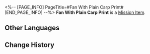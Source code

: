 <%-- [PAGE_INFO]
PageTitle=#Fan With Plain Carp Print#
[END_PAGE_INFO] --%>
{{Item Infobox
|id          = 140273
|image       = Item Fan With Plain Carp Print.png{{subst:void|<!--$UPLOAD:<<SpriteOutput/ItemFigures/140273.png>-<Item Fan With Plain Carp Print.png>-<Item Icons>>-->}}
|type        = Mission Item
|invCategory = Missions
|rarity      = 3
|effect      = 
|description = The fan Tingyun carried on her person. It used to be a pair, but one had gone missing.
}}
'''Fan With Plain Carp Print''' is a [[Mission Item]].

==Other Languages==
{{Other Languages
|en   = Fan With Plain Carp Print
|zhs  = 素鲤扇
|zht  = 素鯉扇
|ja   = 素鯉扇
|ko   = 잉어 부채
|es   = Abanico con dibujo de un pez
|fr   = Éventail avec un imprimé carpe
|ru   = Веер с карпами
|th   = พัดลายมัจฉาขาว
|vi   = Quạt Cá Chép
|de   = Fächer mit aufgedrucktem Karpfen
|id   = Kipas dengan Gambar Motif Ikan
|pt   = Leque com Estampa de Carpas Simples
}}

==Change History==
{{Change History|1.3}}